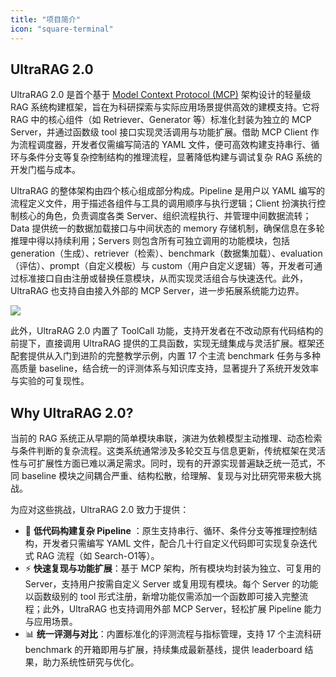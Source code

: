 ```yaml
---
title: "项目简介"
icon: "square-terminal"
---
```


## UltraRAG 2.0

UltraRAG 2.0 是首个基于 [Model Context Protocol (MCP)](https://modelcontextprotocol.io/overview) 架构设计的轻量级 RAG 系统构建框架，旨在为科研探索与实际应用场景提供高效的建模支持。它将 RAG 中的核心组件（如 Retriever、Generator 等）标准化封装为独立的 MCP Server，并通过函数级 tool 接口实现灵活调用与功能扩展。借助 MCP Client 作为流程调度器，开发者仅需编写简洁的 YAML 文件，便可高效构建支持串行、循环与条件分支等复杂控制结构的推理流程，显著降低构建与调试复杂 RAG 系统的开发门槛与成本。

UltraRAG 的整体架构由四个核心组成部分构成。Pipeline 是用户以 YAML 编写的流程定义文件，用于描述各组件与工具的调用顺序与执行逻辑；Client 扮演执行控制核心的角色，负责调度各类 Server、组织流程执行、并管理中间数据流转；Data 提供统一的数据加载接口与中间状态的 memory 存储机制，确保信息在多轮推理中得以持续利用；Servers 则包含所有可独立调用的功能模块，包括 generation（生成）、retriever（检索）、benchmark（数据集加载）、evaluation（评估）、prompt（自定义模板）与 custom（用户自定义逻辑）等，开发者可通过标准接口自由注册或替换任意模块，从而实现灵活组合与快速迭代。此外，UltraRAG 也支持自由接入外部的 MCP Server，进一步拓展系统能力边界。

![](/images/getting_started/intro.png)

此外，UltraRAG 2.0 内置了 ToolCall 功能，支持开发者在不改动原有代码结构的前提下，直接调用 UltraRAG 提供的工具函数，实现无缝集成与灵活扩展。框架还配套提供从入门到进阶的完整教学示例，内置 17 个主流 benchmark 任务与多种高质量 baseline，结合统一的评测体系与知识库支持，显著提升了系统开发效率与实验的可复现性。

## Why UltraRAG 2.0?

当前的 RAG 系统正从早期的简单模块串联，演进为依赖模型主动推理、动态检索与条件判断的复杂流程。这类系统通常涉及多轮交互与信息更新，传统框架在灵活性与可扩展性方面已难以满足需求。同时，现有的开源实现普遍缺乏统一范式，不同 baseline 模块之间耦合严重、结构松散，给理解、复现与对比研究带来极大挑战。

为应对这些挑战，UltraRAG 2.0 致力于提供：

- 🚀 **低代码构建复杂 Pipeline** ：原生支持串行、循环、条件分支等推理控制结构，开发者只需编写 YAML 文件，配合几十行自定义代码即可实现复杂迭代式 RAG 流程（如 Search-O1等）。
- ⚡ **快速复现与功能扩展**：基于 MCP 架构，所有模块均封装为独立、可复用的 Server，支持用户按需自定义 Server 或复用现有模块。每个 Server 的功能以函数级别的 tool 形式注册，新增功能仅需添加一个函数即可接入完整流程；此外，UltraRAG 也支持调用外部 MCP Server，轻松扩展 Pipeline 能力与应用场景。
- 📊 **统一评测与对比**：内置标准化的评测流程与指标管理，支持 17 个主流科研 benchmark 的开箱即用与扩展，持续集成最新基线，提供 leaderboard 结果，助力系统性研究与优化。
